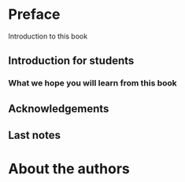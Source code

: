 # Preface {-}
Introduction to this book


## Introduction for students {-}


### What we hope you will learn from this book {-}


## Acknowledgements {-}


## Last notes {-}



# About the authors {-}
